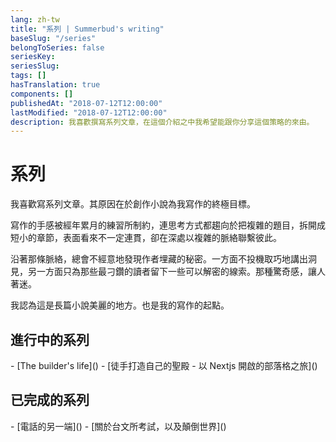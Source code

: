 ```yaml
---
lang: zh-tw
title: "系列 | Summerbud's writing"
baseSlug: "/series"
belongToSeries: false
seriesKey: 
seriesSlug: 
tags: []
hasTranslation: true
components: []
publishedAt: "2018-07-12T12:00:00"
lastModified: "2018-07-12T12:00:00"
description: 我喜歡撰寫系列文章，在這個介紹之中我希望能跟你分享這個策略的來由。
---
```



# 系列

我喜歡寫系列文章。其原因在於創作小說為我寫作的終極目標。

寫作的手感被經年累月的練習所制約，連思考方式都趨向於把複雜的題目，拆開成短小的章節，表面看來不一定連貫，卻在深處以複雜的脈絡聯繫彼此。

沿著那條脈絡，總會不經意地發現作者埋藏的秘密。一方面不投機取巧地講出洞見，另一方面只為那些最刁鑽的讀者留下一些可以解密的線索。那種驚奇感，讓人著迷。

我認為這是長篇小說美麗的地方。也是我的寫作的起點。

## 進行中的系列


<CustomLink href="/series/the-builders-life/outline">
  - [The builder's life]()
</CustomLink>

<CustomLink href="/series/blogging-with-nextjs/outline">
  - [徒手打造自己的聖殿 - 以 Nextjs 開啟的部落格之旅]()
</CustomLink>

## 已完成的系列

<CustomLink href="/series/the-other-end-of-line/outline">
  - [電話的另一端]()
</CustomLink>

<CustomLink href="/series/the-master-degree-of-taiwanese-literature-and-the-upside-down-world/outline">
  - [關於台文所考試，以及顛倒世界]()
</CustomLink>